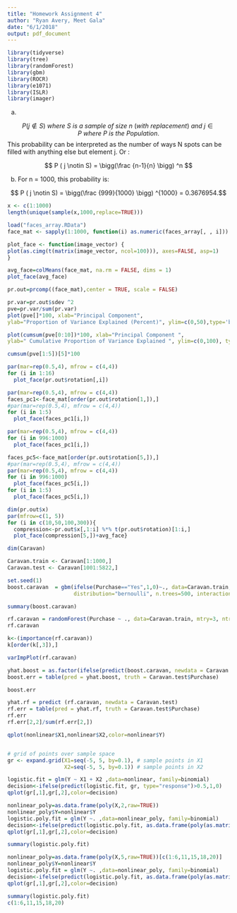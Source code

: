 ---
title: "Homework Assignment 4"
author: "Ryan Avery, Meet Gala"
date: "6/1/2018"
output: pdf_document
---

```{r}
library(tidyverse)
library(tree)
library(randomForest)
library(gbm)
library(ROCR)
library(e1071)
library(ISLR)
library(imager)
```

a)

$$ P ( j \notin S)\ where\ S \ is \ a  \ sample \ of \ size  \ n \ (with \ replacement) \ and \ j \in P \ where \ P \ is \ the  \ Population. $$
This probability can be interpreted as the number of ways N spots can be filled with anything else but element j. Or :

$$ P ( j \notin S) =  \bigg(\frac {n-1}{n} \bigg) ^n $$ 

b)
For n = 1000, this probability is: 

$$ P ( j \notin S) =  \bigg(\frac {999}{1000} \bigg) ^{1000}  =  0.3676954.$$ 

```{r}
x <- c(1:1000)
length(unique(sample(x,1000,replace=TRUE)))
```
```{r}
load("faces_array.RData")
face_mat <- sapply(1:1000, function(i) as.numeric(faces_array[, , i])) %>% t

plot_face <- function(image_vector) {
plot(as.cimg(t(matrix(image_vector, ncol=100))), axes=FALSE, asp=1)
}

```

```{r}
avg_face=colMeans(face_mat, na.rm = FALSE, dims = 1)
plot_face(avg_face)
```

```{r,}
pr.out=prcomp((face_mat),center = TRUE, scale = FALSE)

```

```{r}
pr.var=pr.out$sdev ^2
pve=pr.var/sum(pr.var)
plot(pve[]*100, xlab="Principal Component",
ylab="Proportion of Variance Explained (Percent)", ylim=c(0,50),type='b')

```
```{r}
plot(cumsum(pve[0:10])*100, xlab="Principal Component ",
ylab=" Cumulative Proportion of Variance Explained ", ylim=c(0,100), type='b')

cumsum(pve[1:5])[5]*100

```

```{r}
par(mar=rep(0.5,4), mfrow = c(4,4))
for (i in 1:16)
  plot_face(pr.out$rotation[,i])
```

```{r}
par(mar=rep(0.5,4), mfrow = c(4,4))
faces_pc1<-face_mat[order(pr.out$rotation[1,]),]
#par(mar=rep(0.5,4), mfrow = c(4,4))
for (i in 1:5)
  plot_face(faces_pc1[i,])

```
```{r}
par(mar=rep(0.5,4), mfrow = c(4,4))
for (i in 996:1000)
  plot_face(faces_pc1[i,])

```


```{r}
faces_pc5<-face_mat[order(pr.out$rotation[5,]),]
#par(mar=rep(0.5,4), mfrow = c(4,4))
par(mar=rep(0.5,4), mfrow = c(4,4))
for (i in 996:1000)
  plot_face(faces_pc5[i,])
for (i in 1:5)
  plot_face(faces_pc5[i,])

```
```{r}
dim(pr.out$x)
par(mfrow=c(1, 5))
for (i in c(10,50,100,300)){
  compression<-pr.out$x[,1:i] %*% t(pr.out$rotation)[1:i,]
  plot_face(compression[5,])+avg_face}
```

```{r}
dim(Caravan)

Caravan.train <- Caravan[1:1000,]
Caravan.test <- Caravan[1001:5822,]


```

```{r}
set.seed(1)
boost.caravan  = gbm(ifelse(Purchase=="Yes",1,0)~., data=Caravan.train,
                     distribution="bernoulli", n.trees=500, interaction.depth=4, shrinkage = 0.01 )
```
```{r}
summary(boost.caravan)
```

```{r}
rf.caravan = randomForest(Purchase ~ ., data=Caravan.train, mtry=3, ntree=500, importance=TRUE)
rf.caravan
```
```{r}
k<-(importance(rf.caravan))
k[order(k[,3]),]
```
```{r}
varImpPlot(rf.caravan)
```

```{r}

yhat.boost = as.factor(ifelse(predict(boost.caravan, newdata = Caravan.test, n.trees=500, type = "response")>0.2,"Yes","No"))
boost.err = table(pred = yhat.boost, truth = Caravan.test$Purchase)

boost.err
```

```{r}
yhat.rf = predict (rf.caravan, newdata = Caravan.test)
rf.err = table(pred = yhat.rf, truth = Caravan.test$Purchase)
rf.err
rf.err[2,2]/sum(rf.err[2,])
```
```{r}
qplot(nonlinear$X1,nonlinear$X2,color=nonlinear$Y)



```

```{r}
# grid of points over sample space
gr <- expand.grid(X1=seq(-5, 5, by=0.1), # sample points in X1
                  X2=seq(-5, 5, by=0.1)) # sample points in X2
```

```{r}
logistic.fit = glm(Y ~ X1 + X2 ,data=nonlinear, family=binomial)
decision<-ifelse(predict(logistic.fit, gr, type="response")>0.5,1,0)
qplot(gr[,1],gr[,2],color=decision)

```

```{r}
nonlinear_poly=as.data.frame(poly(X,2,raw=TRUE))
nonlinear_poly$Y=nonlinear$Y
logistic.poly.fit = glm(Y ~. ,data=nonlinear_poly, family=binomial)
decision<-ifelse(predict(logistic.poly.fit, as.data.frame(poly(as.matrix(gr),2,raw=TRUE)), type="response")>0.5,1,0)
qplot(gr[,1],gr[,2],color=decision)

summary(logistic.poly.fit)

```
```{r}

nonlinear_poly=as.data.frame(poly(X,5,raw=TRUE))[c(1:6,11,15,18,20)]
nonlinear_poly$Y=nonlinear$Y
logistic.poly.fit = glm(Y ~. ,data=nonlinear_poly, family=binomial)
decision<-ifelse(predict(logistic.poly.fit, as.data.frame(poly(as.matrix(gr),5,raw=TRUE))[c(1:6,11,15,18,20)], type="response")>0.5,1,0)
qplot(gr[,1],gr[,2],color=decision)

summary(logistic.poly.fit)
c(1:6,11,15,18,20)
```

